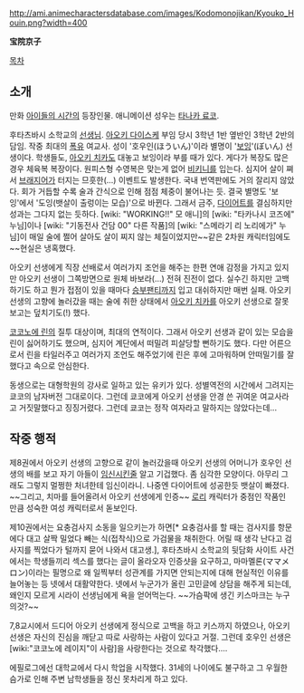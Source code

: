 http://ami.animecharactersdatabase.com/images/Kodomonojikan/Kyouko_Houin.png?width=400

'''宝院京子'''


[[목차]]

== 소개 ==

만화 [[아이들의 시간]]의 등장인물. 애니메이션 성우는 [[타나카 료코]].

후타츠바시 소학교의 [[선생님]]. [[아오키 다이스케]] 부임 당시 3학년 1반 옆반인 3학년 2반의 담임. 작중 최대의 [[폭유]] 여교사. 성이 '호우인(ほういん)'이라 별명이 '[[보잉]]'(ぼいん) 선생이다. 학생들도, [[아오키 치카]]도 대놓고 보잉이라 부를 때가 있다. 게다가 복장도 많은 경우 체육복 복장이다. 원피스형 수영복은 맞는게 없어 [[비키니]]를 입는다. 심지어 살이 쪄서 [[브래지어]]가 터지는 므흣한(...) 이벤트도 발생한다. 국내 번역판에도 거의 잘리지 않았다. 회가 거듭할 수록 술과 간식으로 인해 점점 체중이 불어나는 듯. 결국 별명도 '보잉'에서 '도잉(뱃살이 출렁이는 모습)'으로 바뀐다. 그래서 금주, [[다이어트]]를 결심하지만 성과는 그다지 없는 듯하다. [wiki: "WORKING!!" 모 애니]의 [wiki: "타카나시 코즈에" 누님]이나 [wiki: "기동전사 건담 00" 다른 작품]의 [wiki: "스메라기 리 노리에가" 누님]이 매일 술에 쩔어 살아도 살이 찌지 않는 체질이었지만~~같은 2차원 캐릭터임에도~~현실은 냉혹했다.

아오키 선생에게 직장 선배로서 여러가지 조언을 해주는 한편 연애 감정을 가지고 있지만 아오키 선생이 그쪽방면으로 원체 바보라(...) 전혀 진전이 없다. 실수긴 하지만 고백하기도 하고 뭔가 접점이 있을 때마다 [[승부팬티]]까지 입고 대쉬하지만 매번 실패. 아오키 선생의 고향에 놀러갔을 때는 술에 취한 상태에서 [[아오키 치카]]를 아오키 선생으로 잘못 보고는 덮치기도(!) 했다.

[[코코노에 린]]의 질투 대상이며, 최대의 연적이다. 그래서 아오키 선생과 같이 있는 모습을 린이 싫어하기도 했으며, 심지어 계단에서 떠밀려 피살당할 뻔하기도 했다. 다만 어른으로서 린을 타일러주고 여러가지 조언도 해주었기에 린은 후에 고마워하며 안떠밀기를 잘했다고 속으로 안심한다.

동생으로는 대형학원의 강사로 일하고 있는 유키가 있다. 성별역전의 시간에서 그려지는 쿄코의 남자버전 그대로이다. 그런데 쿄코에게 아오키 선생을 안경 쓴 귀여운 여교사라고 거짓말했다고 징징거렸다. 그런데 쿄코는 정작 여자라고 말하지는 않았다는데...

== 작중 행적 ==

제8권에서 아오키 선생의 고향으로 같이 놀러갔을때 아오키 선생의 어머니가 호우인 선생의 배를 보고 자기 아들이 [[임신]]시킨줄 알고 기겁했다. 좀 심각한 모양이다. 아무리 그래도 그렇지 멀쩡한 처녀한테 임신이라니. 나중엔 다이어트에 성공한듯 뱃살이 빠졌다. ~~그리고, 치마를 들어올려서 아오키 선생에게 인증~~ [[로리]] 캐릭터가 중점인 작품인 만큼 성숙한 여성 캐릭터로서 돋보인다.

제10권에서는 요충검사지 소동을 일으키는가 하면[* 요충검사를 할 때는 검사지를 항문에다 대고 살짝 밀었다 빼는 식(접착식)으로 가검물을 채취한다. 어릴 때 생각 난다고 검사지를 찍었다가 털까지 묻어 나와서 대고생.], 후타츠바시 소학교의 뒷담화 사이트 사건에서는 학생들끼리 섹스를 했다는 글이 올라오자 인증샷을 요구하고, 마마멜론(ママメロン)이라는 필명으로 왜 일찍부터 성관계를 가지면 안되는지에 대해 현실적인 이유를 늘어놓는 등 넷에서 대활약한다.
넷에서 누군가가 올린 고민글에 상담을 해주게 되는데, 왜인지 모르게 시라이 선생님에게 욕을 얻어먹는다. ~~가슴팍에 생긴 키스마크는 누구의것?~~

7,8교시에서 드디어 아오키 선생에게 정식으로 고백을 하고 키스까지 하였으나, 아오키 선생은 자신의 진심을 깨닫고 따로 사랑하는 사람이 있다고 거절. 그런데 호우인 선생은 [wiki:"코코노에 레이지"이 사람]을 사랑한다는 것으로 착각했다....

에필로그에선 대학교에서 다시 학업을 시작했다. 31세의 나이에도 불구하고 그 우월한 슴가로 인해 주변 남학생들을 정신 못차리게 하고 있다.
